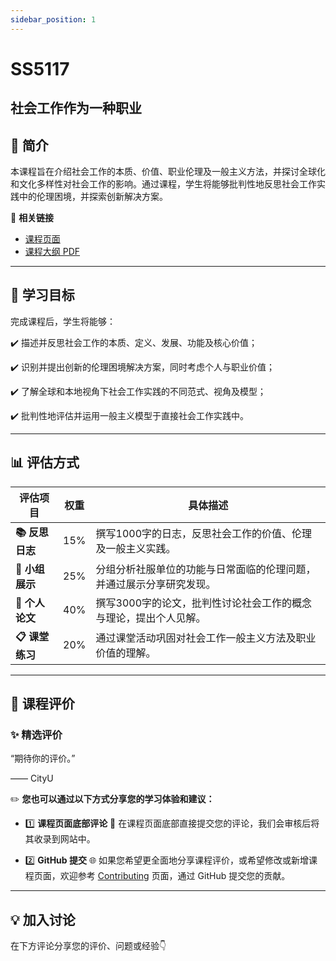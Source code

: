 ```yaml
---
sidebar_position: 1
---
```


# SS5117
## 社会工作作为一种职业

## **📘 简介**
本课程旨在介绍社会工作的本质、价值、职业伦理及一般主义方法，并探讨全球化和文化多样性对社会工作的影响。通过课程，学生将能够批判性地反思社会工作实践中的伦理困境，并探索创新解决方案。

🔗 **相关链接**
- [课程页面](https://www.cityu.edu.hk/catalogue/pg/202425/course/SS5117.htm)
- [课程大纲 PDF](https://www.cityu.edu.hk/catalogue/pg/202425/course/SS5117.pdf)

---

## **🎯 学习目标**

完成课程后，学生将能够：

✔️ 描述并反思社会工作的本质、定义、发展、功能及核心价值；

✔️ 识别并提出创新的伦理困境解决方案，同时考虑个人与职业价值；

✔️ 了解全球和本地视角下社会工作实践的不同范式、视角及模型；

✔️ 批判性地评估并运用一般主义模型于直接社会工作实践中。

---

## **📊 评估方式**

| **评估项目**             | **权重** | **具体描述**                                                                                       |
|------------------------|---------|---------------------------------------------------------------------------------------------------|
| **📚 反思日志**          | 15%     | 撰写1000字的日志，反思社会工作的价值、伦理及一般主义实践。                                               |
| **🎤 小组展示**          | 25%     | 分组分析社服单位的功能与日常面临的伦理问题，并通过展示分享研究发现。                                          |
| **📄 个人论文**          | 40%     | 撰写3000字的论文，批判性讨论社会工作的概念与理论，提出个人见解。                                            |
| **📋 课堂练习**          | 20%     | 通过课堂活动巩固对社会工作一般主义方法及职业价值的理解。                                                  |

---

## **💬 课程评价**

### ✨ **精选评价**
<div className={commentStyles.commentBox}>
    <p className={commentStyles.commentText}>
        “期待你的评价。”
    </p>
    <p className={commentStyles.commentAuthor}>—— CityU</p>
</div>

✏️ **您也可以通过以下方式分享您的学习体验和建议：**

- 1️⃣ **课程页面底部评论**
💬 在课程页面底部直接提交您的评论，我们会审核后将其收录到网站中。

- 2️⃣ **GitHub 提交**
🌐 如果您希望更全面地分享课程评价，或希望修改或新增课程页面，欢迎参考 [Contributing](https://penjc.github.io/CityU/contributing) 页面，通过 GitHub 提交您的贡献。

---

## **💡 加入讨论**

在下方评论分享您的评价、问题或经验👇
<Utterances />

